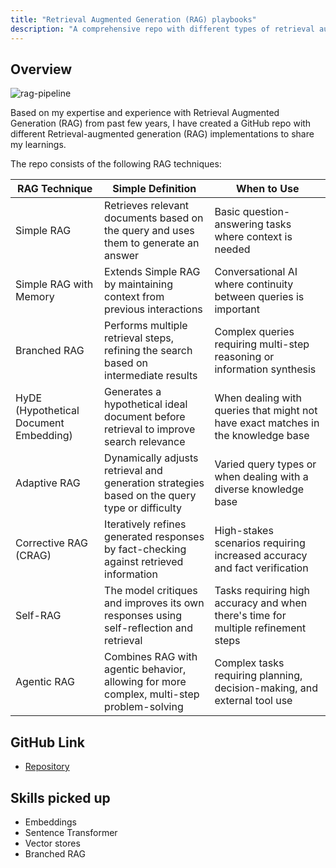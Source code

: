 ```yaml
---
title: "Retrieval Augmented Generation (RAG) playbooks"
description: "A comprehensive repo with different types of retrieval augmented generation (RAG) techniques."
---
```


## Overview

![rag-pipeline](/images/rag-pipeline.png)

Based on my expertise and experience with Retrieval Augmented Generation (RAG) from past few years, I have created a GitHub repo with different Retrieval-augmented generation (RAG) implementations to share my learnings.

The repo consists of the following RAG techniques:

| RAG Technique                      | Simple Definition                                                                 | When to Use                                                                           
|------------------------------------|------------------------------------------------------------------------------------|---------------------------------------------------------------------------------------|
| Simple RAG                         | Retrieves relevant documents based on the query and uses them to generate an answer| Basic question-answering tasks where context is needed                                |
| Simple RAG with Memory             | Extends Simple RAG by maintaining context from previous interactions               | Conversational AI where continuity between queries is important                       |
| Branched RAG                       | Performs multiple retrieval steps, refining the search based on intermediate results| Complex queries requiring multi-step reasoning or information synthesis              |
| HyDE (Hypothetical Document Embedding) | Generates a hypothetical ideal document before retrieval to improve search relevance| When dealing with queries that might not have exact matches in the knowledge base |
| Adaptive RAG                       | Dynamically adjusts retrieval and generation strategies based on the query type or difficulty| Varied query types or when dealing with a diverse knowledge base             |
| Corrective RAG (CRAG)              | Iteratively refines generated responses by fact-checking against retrieved information| High-stakes scenarios requiring increased accuracy and fact verification            |
| Self-RAG                           | The model critiques and improves its own responses using self-reflection and retrieval| Tasks requiring high accuracy and when there's time for multiple refinement steps   |
| Agentic RAG                        | Combines RAG with agentic behavior, allowing for more complex, multi-step problem-solving| Complex tasks requiring planning, decision-making, and external tool use         |
 
## GitHub Link

- [Repository](https://github.com/manojjahgirdar/types-of-retrieval-augmented-generation)

## Skills picked up

- Embeddings
- Sentence Transformer
- Vector stores
- Branched RAG